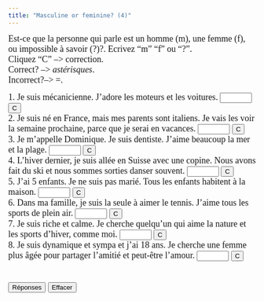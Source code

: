 ```yaml
---
title: "Masculine or feminine? (4)"
---
```


<p align=left><font face="Garamond" size="4">Est-ce que la personne qui 
        parle est un homme (m), une femme (f), ou impossible à savoir (?)?. Ecrivez 
        "m" "f" ou "?".<br>
        Cliquez "C" --&gt; correction.<br>
        Correct? --&gt; *astérisques*. <br>
        Incorrect?--&gt; =.<br>
        </font></p>

 <form action="" method=post>
              <font face="Garamond" size="4"> 1. Je suis mécanicienne. J'adore 
              les moteurs et les voitures. 
              <input size=5 name=item1>
              <input onClick="dasher(form.item1, 'f')" type=button value=C name=Button>
              <br>
              2. Je suis né en France, mais mes parents sont italiens. Je vais 
              les voir la semaine prochaine, parce que je serai en vacances. 
              <input size=5 
      name=item2>
              <input onClick="dasher(form.item2, 'm')" type=button value=C name=Button>
              <br>
              3. Je m'appelle Dominique. Je suis dentiste. J'aime beaucoup la 
              mer et la plage. 
              <input size=5 name=item3>
              <input onClick="dasher(form.item3, '?')" type=button value=C name=Button>
              <br>
              4. L'hiver dernier, je suis allée en Suisse avec une copine. Nous 
              avons fait du ski et nous sommes sorties danser souvent. 
              <input size=5 name=item4>
              <input onClick="dasher(form.item4, 'f')" type=button value=C name=Button>
              <br>
              5. J'ai 5 enfants. Je ne suis pas marié. Tous les enfants habitent 
              à la maison. 
              <input size=5 name=item5>
              <input onClick="dasher(form.item5, 'm')" type=button value=C name=Button>
              <br>
              6. Dans ma famille, je suis la seule à aimer le tennis. J'aime tous 
              les sports de plein air. 
              <input size=5 name=item6>
              <input onClick="dasher(form.item6, 'f')" type=button value=C name=Button>
              <br>
              7. Je suis riche et calme. Je cherche quelqu'un qui aime la nature 
              et les sports d'hiver, comme moi. 
              <input size=5 name=item7>
              <input onClick="dasher(form.item7, '?')" type=button value=C name=Button>
              <br>
              8. Je suis dynamique et sympa et j'ai 18 ans. Je cherche une femme 
              plus âgée pour partager l'amitié et peut-être l'amour. 
              <input size=5 name=item8>
              <input onClick="dasher(form.item8, '?')" type=button value=C name=Button>
              <br>
              <br>
              <br>
              <input onClick="form.item1.value='f';form.item2.value='m';form.item3.value='?';form.item4.value='f';form.item5.value='m';form.item6.value='f';form.item7.value='?';form.item8.value='?';" type=button value="Réponses" name=Button>
              <input onClick="form.item1.value='';form.item2.value='';form.item3.value='';form.item4.value='';form.item5.value='';form.item6.value='';form.item7.value='';form.item8.value='';" type=button value="Effacer" name=Button>
              </font> 
            </form>

<SCRIPT Language="JavaScript">
//  This code is based on George Mitrevski's original CLOZE code.  
//  Dennie Hoopingarner modified it to provide more detailed feedback about the user's responses, 
//  in a manner similar to the Dasher program.
//  You are welcome to use and modify this code, but please give credit where credit is due. 
//  Dennie Hoopingarner, Michigan State University  hooping4@msu.edu
//  Content by: Alison Murray Levine, University of Virginia, alevine@virginia.edu, 
function dasher(Student, Correct) {
var studentAnswer = Student.value;
var correctAnswer = Correct;
result = ""
for (var c = 0; c< correctAnswer.length; c ++) {
	var CorrectX = correctAnswer.charAt(c);
	var StudentX = studentAnswer.charAt(c);
	if (CorrectX == StudentX) {
	result = result + CorrectX;
	}
	else {
	result = result +  "=";
	}
}
Student.value = result;
    if (studentAnswer == correctAnswer){
    Student.value = "*" + studentAnswer + "*";
    }
}

<!-- done hiding --></SCRIPT>